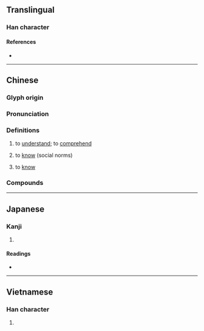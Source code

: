 {{character info/new}}
==Translingual==

===Han character===
{{Han char|rn=61|rad=心|as=13|sn=16|four=94014|canj=PTHG|ids=⿰忄董}}

====References====
* {{Han ref|kx=0405.120|dkj=11320|dj=0745.220|hdz=42353.060|uh=61C2|ud=25026|bh=C0B4|bd=49332}}

----

==Chinese==
{{zh-forms|alt=㤏-second round simplified}}

===Glyph origin===
{{Han etym}}

===Pronunciation===
{{zh-pron
|m=dǒng
|dg=дун2
|c=dung2
|h=pfs=túng
|md=dūng
|mn=tóng/zz,tw:táng
|mn_note=Zhangzhou, Taiwan: tóng - literary; táng - vernacular (limited, e.g. {{zh-l|*懂嚇}})
|mn-t=dong2
|w=2ton
|mc=y
|oc=y
|ma=y
|cat=v
}}

===Definitions===
{{zh-hanzi}}

# to [[understand]]; to [[comprehend]]
#: {{zh-x|我 懂 了。|I see}}
#: {{zh-x|他 的 話 我 聽懂 了。|I understand what he said.}}
# to [[know]] (social norms)
#: {{zh-x|懂 禮貌|to have good manners}}
# {{lb|zh|Singapore}} to [[know]]
#: {{zh-x|你 这 暑假 准备 干什么？ 我 不 '''懂'''。|What are you doing this summer? I don't know.}}

===Compounds===
{{zh-der|聽懂|看懂|不懂|不懂事|似懂非懂|痴呆懵懂|懵懂|懂行|懵裡懵懂|搞不懂|瞢懂|懵懵懂懂|懂眼|懵懂痴呆|懞懂|懂得|淺顯易懂|略懂|懂事|搞懂}}

{{zh-cat|Beginning}}

----

==Japanese==

===Kanji===
{{ja-kanji|grade=|rs=心13}}

# {{defn|lang=ja|sort=心13}}

====Readings====
* {{ja-readings
|goon=つう
|kanon=とう
|kun=みだ-れる
}}

----

==Vietnamese==

===Han character===
{{vi-hantu|[[đổng]], [[đỏng]]|rs=心13}}

# {{defn|lang=vi}}